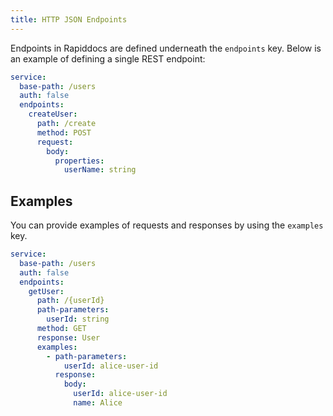 ```yaml
---
title: HTTP JSON Endpoints
---
```


Endpoints in Rapiddocs are defined underneath the `endpoints` key. Below is an example of defining 
a single REST endpoint: 

```yml title="users.yml" maxLines=0
service: 
  base-path: /users 
  auth: false 
  endpoints: 
    createUser: 
      path: /create 
      method: POST 
      request: 
        body: 
          properties: 
            userName: string
```

## Examples

You can provide examples of requests and responses by using the `examples` key.   

```yaml {11-17}
service:
  base-path: /users
  auth: false
  endpoints:
    getUser:
      path: /{userId}
      path-parameters:
        userId: string
      method: GET
      response: User
      examples:
        - path-parameters:
            userId: alice-user-id
          response:
            body:
              userId: alice-user-id
              name: Alice
```

